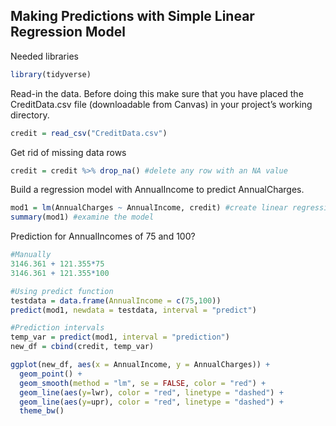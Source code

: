 ## Making Predictions with Simple Linear Regression Model

Needed libraries  
```{r}
library(tidyverse)
```

Read-in the data. Before doing this make sure that you have placed the CreditData.csv file (downloadable from Canvas) in your project's working directory.  

```{r}
credit = read_csv("CreditData.csv")
```

Get rid of missing data rows  
```{r}
credit = credit %>% drop_na() #delete any row with an NA value
```

Build a regression model with AnnualIncome to predict AnnualCharges.  
```{r}
mod1 = lm(AnnualCharges ~ AnnualIncome, credit) #create linear regression model
summary(mod1) #examine the model
```

Prediction for AnnualIncomes of 75 and 100?  
```{r}
#Manually
3146.361 + 121.355*75
3146.361 + 121.355*100

#Using predict function
testdata = data.frame(AnnualIncome = c(75,100))
predict(mod1, newdata = testdata, interval = "predict")
```

```{r}
#Prediction intervals
temp_var = predict(mod1, interval = "prediction")
new_df = cbind(credit, temp_var)

ggplot(new_df, aes(x = AnnualIncome, y = AnnualCharges)) + 
  geom_point() + 
  geom_smooth(method = "lm", se = FALSE, color = "red") +
  geom_line(aes(y=lwr), color = "red", linetype = "dashed") +
  geom_line(aes(y=upr), color = "red", linetype = "dashed") +
  theme_bw() 
```
